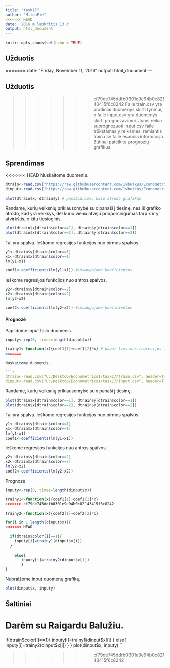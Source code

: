 ```yaml
---
title: "task17"
author: "MildaPie"
<<<<<<< HEAD
date: '2016 m lapkritis 13 d '
output: html_document
---
```


```r
knitr::opts_chunk$set(echo = TRUE)
```

## Užduotis


=======
date: "Friday, November 11, 2016"
output: html_document
---

## Užduotis

>>>>>>> cf79de745ddfb0301e9e94b0c82143415f6c8242
Faile train.csv yra pradiniai duomenys skirti tyrimui, o faile input.csv yra duomenys skirti prognozavimui. Jums reikia suprognozuoti input.csv faile trūkstamas y reikšmes, remiantis train.csv faile esančia informacija. Būtinai pateikite prognozių grafikus.

## Sprendimas

<<<<<<< HEAD
Nuskaitome duomenis.

```r
dtrain<-read.csv("https://raw.githubusercontent.com/1vbutkus/Econometrics1/master/task16/train.csv", header=TRUE)
dinput<-read.csv("https://raw.githubusercontent.com/1vbutkus/Econometrics1/master/task16/input.csv", header=TRUE)

plot(dtrain$x, dtrain$y) # pasižiūrime, kaip atrodo grafikas

```


Randame, kurių veiksnių priklausomybė su x panaši į tiesinę, nes iš grafiko atrodo, kad yra veiksys, dėl kurio vienu atveju prioporcingumas tarp x ir y atvirkštis, o kitu tiesioginis.
```r
plot(dtrain$x[dtrain$color==1], dtrain$y[dtrain$color==1])
plot(dtrain$x[dtrain$color==2], dtrain$y[dtrain$color==2])

```

Tai yra spalva. Ieškome regresijos funkcijos nuo pirmos spalvos.
```r
y1<-dtrain$y[dtrain$color==1]
x1<-dtrain$x[dtrain$color==1]
lm(y1~x1)

coef1<-coefficients(lm(y1~x1)) #išsaugojame koeficientus
```
Ieškome regresijos funkcijos nuo antros spalvos.
```r
y2<-dtrain$y[dtrain$color==2]
x2<-dtrain$x[dtrain$color==2]
lm(y2~x2)

coef2<-coefficients(lm(y2~x2)) #išsaugojame koeficientus
```

#### Prognozė

Papildome input failo duomenis.

```r
inputy<-rep(0, times=length(dinput$x))

trainy1<-function(x){coef1[1]+coef1[2]*x} # pagal tiesinės regresijos lygtį
=======

Nuskaitome duomenis.

```r
dtrain<-read.csv("U:/Desktop/Econometrics1/task17/train.csv", header=TRUE)
dinput<-read.csv("U:/Desktop/Econometrics1/task17/input.csv", header=TRUE)

```
Randame, kurių veiksnių priklausomybė su x panaši į tiesinę.

```r
plot(dtrain$x[dtrain$color==1], dtrain$y[dtrain$color==1])
plot(dtrain$x[dtrain$color==2], dtrain$y[dtrain$color==2])
```
Tai yra spalva. Ieškome regresijos funkcijos nuo pirmos spalvos.

```r
y1<-dtrain$y[dtrain$color==1]
x1<-dtrain$x[dtrain$color==1]
lm(y1~x1)
coef1<-coefficients(lm(y1~x1))

```


Ieškome regresijos funkcijos nuo antros spalvos.

```r
y2<-dtrain$y[dtrain$color==2]
x2<-dtrain$x[dtrain$color==2]
lm(y2~x2)
coef2<-coefficients(lm(y2~x2))

```

Prognozė

```r

inputy<-rep(0, times=length(dinput$x))

trainy1<-function(x){coef1[1]+coef1[2]*x}
>>>>>>> cf79de745ddfb0301e9e94b0c82143415f6c8242

trainy2<-function(x){coef2[1]+coef2[2]*x}

for(i in 1:length(dinput$x)){
<<<<<<< HEAD
  
  if(dtrain$color[i]==1){
    inputy[i]=trainy1(dinput$x[i])
  }
  
    else{
       inputy[i]=trainy2(dinput$x[i])
       }
}
```

Nubraižome input duomenų grafiką. 

```r

plot(dinput$x, inputy)
```

## Šaltiniai

Darėm su Raigardu Balužiu.
=======
  if(dtrain$color[i]==1){
    inputy[i]=trainy1(dinput$x[i])
    }
     else{
       inputy[i]=trainy2(dinput$x[i])
       }
}
plot(dinput$x, inputy)
```



>>>>>>> cf79de745ddfb0301e9e94b0c82143415f6c8242
